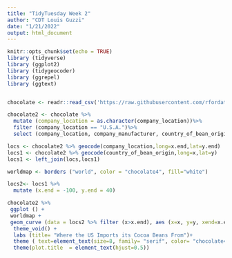 ---
title: "TidyTuesday Week 2"
author: "CDT Louis Guzzi"
date: "1/21/2022"
output: html_document
---

```{r setup, include=FALSE}
knitr::opts_chunk$set(echo = TRUE)
library (tidyverse)
library (ggplot2)
library (tidygeocoder)
library (ggrepel)
library (ggtext)


chocolate <- readr::read_csv('https://raw.githubusercontent.com/rfordatascience/tidytuesday/master/data/2022/2022-01-18/chocolate.csv')

```


```{r}
chocolate2 <- chocolate %>%
  mutate (company_location = as.character(company_location))%>%
  filter (company_location == "U.S.A.")%>% 
  select (company_location, company_manufacturer, country_of_bean_origin)

locs <- chocolate2 %>% geocode(company_location,long=x.end,lat=y.end)
locs1 <- chocolate2 %>% geocode(country_of_bean_origin,long=x,lat=y)
locs1 <- left_join(locs,locs1)

worldmap <- borders ("world", color = "chocolate4", fill="white")

locs2<- locs1 %>%
  mutate (x.end = -100, y.end = 40)

chocolate2 %>% 
 ggplot () +
 worldmap +
 geom_curve (data = locs2 %>% filter (x>x.end), aes (x=x, y=y, xend=x.end, yend=y.end), color="chocolate4", curvature =-.03)+
  theme_void() +
  labs (title= "Where the US Imports its Cocoa Beans From")+
  theme ( text=element_text(size=8, family= "serif", color= "chocolate4"))+
  theme(plot.title  = element_text(hjust=0.5))
  
  





  


```


